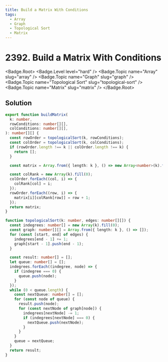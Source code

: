 ```yaml
---
title: Build a Matrix With Conditions
tags:
  - Array
  - Graph
  - Topological Sort
  - Matrix
---
```


# 2392. Build a Matrix With Conditions

<Badge.Root>
  <Badge.Level level="hard" />
  <Badge.Topic name="Array" slug="array" />
  <Badge.Topic name="Graph" slug="graph" />
  <Badge.Topic name="Topological Sort" slug="topological-sort" />
  <Badge.Topic name="Matrix" slug="matrix" />
</Badge.Root>

## Solution

```typescript filename="solution.ts" copy
export function buildMatrix(
  k: number,
  rowConditions: number[][],
  colConditions: number[][],
): number[][] {
  const rowOrder = topologicalSort(k, rowConditions);
  const colOrder = topologicalSort(k, colConditions);
  if (rowOrder.length !== k || colOrder.length !== k) {
    return [];
  }

  const matrix = Array.from({ length: k }, () => new Array<number>(k).fill(0));

  const colRank = new Array(k).fill(0);
  colOrder.forEach((col, i) => {
    colRank[col] = i;
  });
  rowOrder.forEach((row, i) => {
    matrix[i][colRank[row]] = row + 1;
  });
  return matrix;
}

function topologicalSort(k: number, edges: number[][]) {
  const indegrees: number[] = new Array(k).fill(0);
  const graph: number[][] = Array.from({ length: k }, () => []);
  for (const [start, end] of edges) {
    indegrees[end - 1] += 1;
    graph[start - 1].push(end - 1);
  }

  const result: number[] = [];
  let queue: number[] = [];
  indegrees.forEach((indegree, node) => {
    if (indegree === 0) {
      queue.push(node);
    }
  });
  while (0 < queue.length) {
    const nextQueue: number[] = [];
    for (const node of queue) {
      result.push(node);
      for (const nextNode of graph[node]) {
        indegrees[nextNode] -= 1;
        if (indegrees[nextNode] === 0) {
          nextQueue.push(nextNode);
        }
      }
    }
    queue = nextQueue;
  }
  return result;
}
```

<ProblemLink
  codingSite="leetcode"
  href="https://leetcode.com/problems/build-a-matrix-with-conditions"
  title="Build a Matrix With Conditions"
/>
